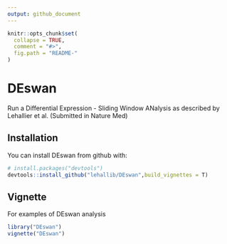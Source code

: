 ```yaml
---
output: github_document
---
```


<!-- README.md is generated from README.Rmd. Please edit that file -->

```r
knitr::opts_chunk$set(
  collapse = TRUE,
  comment = "#>",
  fig.path = "README-"
)
```

# DEswan

Run a Differential Expression - Sliding Window ANalysis as described by Lehallier et al. (Submitted in Nature Med)

## Installation

You can install DEswan from github with:

```r
# install.packages("devtools")
devtools::install_github("lehallib/DEswan",build_vignettes = T)
```

## Vignette

For examples of DEswan analysis
```r
library("DEswan")
vignette("DEswan")
```
